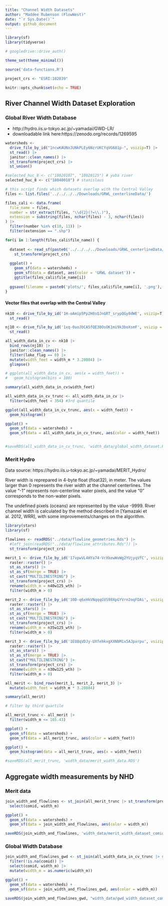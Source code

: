 ```yaml
---
title: "Channel Width Datasets"
author: "Maddee Rubenson (FlowWest)"
date: "`r Sys.Date()`"
output: github_document
---
```


```r
library(sf)
library(tidyverse)

# googledrive::drive_auth()

theme_set(theme_minimal())

source('data-functions.R')

project_crs <- "ESRI:102039"

knitr::opts_chunk$set(echo = TRUE)
```

## River Channel Width Dataset Exploration

### Global River Width Database

* http://hydro.iis.u-tokyo.ac.jp/~yamadai/GWD-LR/
* downloadable link here:https://zenodo.org/records/1269595

```r

watersheds <-
  drive_file_by_id("1ncwKAUNoJUNkPLEy6NzrUKCYqVG681p-", vsizip=T) |>
  st_read() |>
  janitor::clean_names() |>
  st_transform(project_crs) |>
  st_union()

#selected_huc_8 <- c("18020107", "18020125") # yuba river
selected_huc_8 <- c("18040010") # stanislaus

```

```r
# this script finds which datasets overlap with the Central Valley
files <- list.files('../../../../Downloads/GRWL_centerlineData/')

files_cali <- data.frame(
  file_name = files,
  number = str_extract(files, "\\d{2}(?=\\.)"),
  extension = substring(files, nchar(files) - 3, nchar(files))
) |>
  filter(number %in% c(10, 11)) |>
  filter(extension == ".shp")

for(i in 1:length(files_cali$file_name)) {
  
  dataset <- read_sf(paste0('../../../../Downloads/GRWL_centerlineData/', files_cali$file_name[i])) |>
    st_transform(project_crs)
  
  ggplot() +
    geom_sf(data = watersheds) +
    geom_sf(data = dataset, aes(color = 'GRWL dataset')) +
    ggtitle(files_cali$file_name[i])
  
  ggsave(filename = paste0('plots/', files_cali$file_name[i], '.png'),  plot = last_plot())
}

```

#### Vector files that overlap with the Central Valley

```r
nk10 <- drive_file_by_id('1H-oAmip5Pp2H0sQJnGRT_srypQGy8dWE', vsizip=T) |>
  st_read()

nj10 <- drive_file_by_id('1xq-0uoJbCA5fQE38OsOK1mi9k3boXsmF', vsizip = T) |> 
  st_read()

all_width_data_in_cv <- nk10 |> 
  bind_rows(nj10) |> 
  janitor::clean_names() |> 
  filter(lake_flag == 0) |> 
  mutate(width_feet = width_m * 3.28084) |> 
  glimpse()

# ggplot(all_width_data_in_cv, aes(x = width_feet)) +
#   geom_histogram(bins = 100)

summary(all_width_data_in_cv$width_feet)

all_width_data_in_cv_trunc <- all_width_data_in_cv |> 
  filter(width_feet < 354) #3rd quantile 

ggplot(all_width_data_in_cv_trunc, aes(x = width_feet)) +
  geom_histogram()

ggplot() +
  geom_sf(data = watersheds) +
  geom_sf(data = all_width_data_in_cv_trunc, aes(color = width_feet))


#saveRDS(all_width_data_in_cv_trunc, 'width_data/global_width_dataset.RDS')

```

### Merit Hydro

Data source: https://hydro.iis.u-tokyo.ac.jp/~yamadai/MERIT_Hydro/

River width is reprepared in 4-byte float (float32), in meter. The values larger than 0 represents the river width at the channel centerlines. The value "-1" represents non-centerline water pixels, and the value "0" corresponds to the non-water pixels.

The undefined pixels (oceans) are represented by the value -9999.
River channel width is calculated by the method described in [Yamazaki et al. 2012, WRR], with some improvements/changes on the algorithm.


```r
library(stars)
library(sf)

flowlines <- readRDS("../data/flowline_geometries.Rds") |>
  #left_join(readRDS("../data/flowline_attributes.Rds")) |>
  st_transform(project_crs)

merit_1 <- drive_file_by_id('17vpwVL4HYa74-VrXkewWvWg2YUjyqVfC', vsizip = F) |>
  raster::raster() |> 
  st_as_stars() |> 
  st_as_sf(merge = TRUE) |> 
  st_cast("MULTILINESTRING") |> 
  st_transform(project_crs) |> 
  rename(width_m = n40w125_wth) |> 
  filter(width_m > 0)

merit_2 <- drive_file_by_id('10D-q6xHkVNqqqGVS98XpGYVrn2oqFDAi', vsizip = F) |>
  raster::raster() |> 
  st_as_stars() |> 
  st_as_sf(merge = TRUE) |> 
  st_cast("MULTILINESTRING") |> 
  st_transform(project_crs) |> 
  rename(width_m = n35w125_wth) |> 
  filter(width_m > 0)

merit_3 <- drive_file_by_id('1EU8qVDJy-UXfehkxgXXNbM1x5AJpxrpu', vsizip = F) |>
  raster::raster() |> 
  st_as_stars() |> 
  st_as_sf(merge = TRUE) |> 
  st_cast("MULTILINESTRING") |> 
  st_transform(project_crs) |> 
  rename(width_m = n30w125_wth) |> 
  filter(width_m > 0)

all_merit <- bind_rows(merit_1, merit_2, merit_3) |> 
  mutate(width_feet = width_m * 3.28084) 

summary(all_merit)

# filter by third quartile

all_merit_trunc <- all_merit |> 
  filter(width_m <= 165.43)

ggplot() + 
  geom_sf(data = watersheds) +
  geom_sf(data = all_merit_trunc, aes(color = width_feet))

ggplot() +
  geom_histogram(data = all_merit_trunc, aes(x = width_feet))

#saveRDS(all_merit_trunc, 'width_data/merit_width_data.RDS')

```

## Aggregate width measurements by NHD

### Merit data 
```r
join_width_and_flowlines <- st_join(all_merit_trunc |> st_transform(project_crs), flowlines |> st_zm()) |> filter(!is.na(comid)) |> 
  select(comid, width_m)

ggplot() +
  geom_sf(data = watersheds) + 
  geom_sf(data = join_width_and_flowlines, aes(color = width_m)) 

saveRDS(join_width_and_flowlines, 'width_data/merit_width_dataset_comid_join.RDS')

```

### Global Width Database

```r
join_width_and_flowlines_gwd <- st_join(all_width_data_in_cv_trunc |> st_transform(project_crs), flowlines |> st_zm()) |> 
  filter(!is.na(comid)) |> 
  select(comid, width_m) |> 
  mutate(width_m = as.numeric(width_m))

ggplot() +
  geom_sf(data = watersheds) + 
  geom_sf(data = join_width_and_flowlines_gwd, aes(color = width_m))

saveRDS(join_width_and_flowlines_gwd, "width_data/gwd_width_dataset_comid_join.RDS")

```

